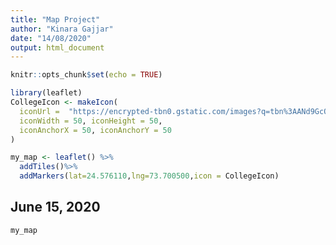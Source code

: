 ```yaml
---
title: "Map Project"
author: "Kinara Gajjar"
date: "14/08/2020"
output: html_document
---
```


```r
knitr::opts_chunk$set(echo = TRUE)

library(leaflet)
CollegeIcon <- makeIcon(
  iconUrl =  "https://encrypted-tbn0.gstatic.com/images?q=tbn%3AANd9GcQtHTGOR0lAT4urPGcmLQ3EmIqqicHbCQV2SQ&usqp=CAU",
  iconWidth = 50, iconHeight = 50,
  iconAnchorX = 50, iconAnchorY = 50
)

my_map <- leaflet() %>%
  addTiles()%>%
  addMarkers(lat=24.576110,lng=73.700500,icon = CollegeIcon)
```

## June 15, 2020

```r
my_map
```
